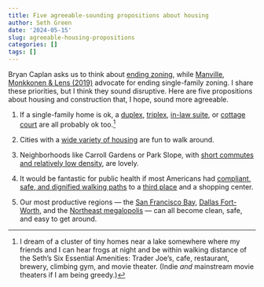 ```yaml
---
title: Five agreeable-sounding propositions about housing
author: Seth Green
date: '2024-05-15'
slug: agreeable-housing-propositions
categories: []
tags: []
---
```


Bryan Caplan asks us to think about [ending zoning](https://reason.com/2024/05/07/rent-free-qa-bryan-caplan-on-build-baby-build/), while [Manville, Monkkonen & Lens (2019)](https://www.tandfonline.com/doi/full/10.1080/01944363.2019.1651216) advocate for ending single-family zoning. I share these priorities, but I think they sound disruptive. Here are five propositions about housing and construction that, I hope, sound more agreeable. 

1. If a single-family home is ok, a [duplex](https://missingmiddlehousing.com/types/duplex-side-by-side), [triplex](https://missingmiddlehousing.com/types/triplex), [in-law suite](https://www.strongtowns.org/journal/2024/3/15/an-adu-called-by-any-other-name), or [cottage court](https://missingmiddlehousing.com/types/cottage-court) are all probably ok too.^[I dream of a cluster of tiny homes near a lake somewhere where my friends and I can hear frogs at night and be within walking distance of the Seth's Six Essential Amenities: Trader Joe's, cafe, restaurant, brewery, climbing gym, and movie theater. (Indie _and_ mainstream movie theaters if I am being greedy.)]  

2. Cities with a [wide variety of housing](https://missingmiddlehousing.com/) are fun to walk around.

3) Neighborhoods like Carroll Gardens or Park Slope, with [short commutes and relatively low density](https://marginalrevolution.com/marginalrevolution/2023/12/mr-commentator-sure-on-yimby.html), are lovely. 

4) It would be fantastic for public health if most Americans had [compliant, safe, and dignified walking paths](https://www.strongtowns.org/journal/2023/7/28/if-we-want-a-shift-to-walking-we-need-to-prioritize-dignity) to a [third place](https://www.strongtowns.org/journal/2023/10/31/no-purchase-necessary) and a shopping center.

5. Our most productive regions --- the [San Francisco Bay](https://www.jpmorganchase.com/institute/research/cities-local-communities/institute-san-francisco-economy), [Dallas Fort-Worth](https://www.nbcdfw.com/news/local/dallas-fort-worth-leads-all-metro-areas-in-population-growth/3489168/), and the [Northeast megalopolis](https://www.bloomberg.com/news/articles/2019-02-28/mapping-the-mega-regions-powering-the-world-s-economy#:~:text=Bos%2DWash%2C,Kingdom%E2%80%99s%20or%20Brazil%E2%80%99s.) --- can all become clean, safe, and easy to get around. 